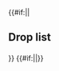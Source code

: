{{#if:{{{compact|}}}||<h2>Drop list</h2>{{Section}}}}
{{Map/Drops
|no_legend = true
|filter_button = true
|nodes = E, I, L, N, O, Q
|boss = N, Q
|Akatsuki: Q/Casual{Casual: @S: 1.8% (52/2895) @A: 0.5% (1/213) / Easy: @A: 1.3% (5/377) / Medium: @A: 2% (27/1333) / Hard: @A: 1.8% (120/6520)}
|Akebono: A/Casual{Casual: @S: 1.4% (14/993) / Easy: @S: 1.6% (22/1403) / Medium: @S: 1.6% (30/1887) / Hard: @S: 1.2% (49/4052)} S, E/Casual{Casual: @S: 1.4% (44/3167) @A: 3.7% (3/82) / Easy: @S: 1.3% (65/5035) @A: 3.2% (2/63) / Medium: @S: 1.4% (142/10342) @A: 1.6% (2/127) / Hard: @S: 1.2% (287/23787) @A: 3.1% (8/261)}, I/Casual{Casual: @S: 1.3% (36/2861) @A: 0.7% (3/409) / Easy: @S: 1.4% (47/3269) @A: 1.5% (10/688) / Medium: @S: 1.4% (68/4933) @A: 1.4% (23/1691) / Hard: @S: 1.4% (138/9635) @A: 1.5% (65/4219)}, L/Casual{Casual: @S: 2.7% (10/368) / Easy: @S: 1% (4/386) / Medium: @S: 2% (11/563) @A: 2.9% (1/35) / Hard: @S: 1.6% (21/1319) @A: 1.2% (1/86)}, N/Casual{Casual: @S: 1.4% (41/2894) / Easy: @S: 1.3% (44/3464) / Medium: @S: 1.6% (89/5631) @A: 1.2% (1/81) / Hard: @S: 1.4% (152/10974) @A: 1.8% (7/394)}, O/Casual{Casual: @S: 1.5% (46/3124) / Easy: @S: 1.5% (72/4937) @A: 3.4% (4/117) / Medium: @S: 1.5% (152/10034) @A: 2.4% (6/254) / Hard: @S: 1.3% (284/22295) @A: 1.1% (17/1619)}, Q/Medium{Medium: @B: 7.7% (1/13)}
|Arare: A/Medium{Medium: @S: 0.8% (15/1887) / Hard: @S: 1.1% (44/4052)} S, E/Casual{Casual: @S: 1.6% (51/3167) / Easy: @S: 1.4% (68/5035) / Medium: @S: 1.5% (153/10342) / Hard: @S: 1.4% (325/23787)} S, I/Casual{Casual: @S: 1.7% (50/2861) / Easy: @S: 1.4% (46/3269) / Medium: @S: 1.3% (62/4933) / Hard: @S: 1.4% (137/9635) @A: 0.8% (35/4219)}, L/Casual{Casual: @S: 1.6% (6/368) / Easy: @S: 0.8% (3/386) / Medium: @S: 1.1% (6/563) / Hard: @S: 1.4% (19/1319)} S, N/Casual{Casual: @S: 1.2% (35/2894) @A: 8.7% (2/23) / Easy: @S: 1.3% (44/3464) / Medium: @S: 1.3% (71/5631) / Hard: @S: 1.2% (130/10974) @A: 1.8% (7/394)}, O/Casual{Casual: @S: 1.4% (45/3124) / Easy: @S: 1.5% (72/4937) @A: 0.9% (1/117) / Medium: @S: 1.5% (150/10034) @A: 0.8% (2/254) / Hard: @S: 1.3% (291/22295) @A: 1.2% (19/1619)}
|Arashio: A/Hard{Hard: @S: 0.7% (27/4052)} S, E/Casual{Casual: @S: 1.4% (45/3167) / Easy: @S: 1.4% (71/5035) / Medium: @S: 1.6% (163/10342) / Hard: @S: 1.5% (354/23787)} S, I/Casual{Casual: @S: 1.3% (38/2861) / Easy: @S: 1.9% (62/3269) / Medium: @S: 1.3% (62/4933) / Hard: @S: 1.3% (127/9635) @A: 0.4% (18/4219)}, L/Casual{Casual: @S: 0.5% (2/368) / Easy: @S: 2.8% (11/386) / Medium: @S: 0.9% (5/563) / Hard: @S: 1.6% (21/1319) @A: 1.2% (1/86)}, N/Casual{Casual: @S: 1.3% (38/2894) / Easy: @S: 1.5% (51/3464) @A: 4.5% (1/22) / Medium: @S: 1.4% (78/5631) / Hard: @S: 1.5% (162/10974) @A: 1.5% (6/394)}, O/Casual{Casual: @S: 1.1% (34/3124) @A: 1.7% (1/60) / Easy: @S: 1.6% (78/4937) @A: 2.6% (3/117) / Medium: @S: 1.2% (120/10034) @A: 0.4% (1/254) / Hard: @S: 1.4% (305/22295) @A: 1.7% (27/1619)}, Q/Casual{Casual: @B: 20% (1/5) / Medium: @B: 15.4% (2/13)}
|Asashio: E/Casual{Casual: @S: 1.5% (49/3167) / Easy: @S: 1.3% (63/5035) / Medium: @S: 1.3% (134/10342) / Hard: @S: 1.3% (311/23787)} S, I/Casual{Casual: @S: 1.4% (39/2861) / Easy: @S: 1.5% (49/3269) / Medium: @S: 1.5% (75/4933) / Hard: @S: 1.6% (151/9635)} S, L/Casual{Casual: @S: 1.6% (6/368) / Easy: @S: 1% (4/386) / Medium: @S: 1.1% (6/563) / Hard: @S: 1.5% (20/1319) @A: 4.7% (4/86)}, N/Casual{Casual: @S: 1.7% (49/2894) / Easy: @S: 1.3% (44/3464) / Medium: @S: 1.2% (70/5631) @A: 2.5% (2/81) / Hard: @S: 1.5% (160/10974) @A: 1.5% (6/394)}, O/Casual{Casual: @S: 1.3% (41/3124) / Easy: @S: 1.5% (73/4937) @A: 0.9% (1/117) / Medium: @S: 1.5% (148/10034) @A: 0.4% (1/254) / Hard: @S: 1.4% (314/22295) @A: 1.5% (24/1619)}, Q/Casual{Casual: @A: 0.9% (2/213) / Easy: @A: 2.4% (9/377) / Medium: @A: 1.5% (20/1333) / Hard: @A: 2.6% (168/6520)}
|Ayanami: Q/Casual{Casual: @S: 2.7% (78/2895) @A: 2.8% (6/213) / Easy: @S: 1.9% (84/4376) @A: 1.6% (6/377) / Medium: @A: 2% (27/1333) @B: 7.7% (1/13) / Hard: @A: 2% (129/6520)}
|Fubuki: Q/Casual{Casual: @S: 2% (58/2895) @A: 1.9% (4/213) / Easy: @S: 2.2% (98/4376) @A: 1.9% (7/377) / Medium: @S: 1.8% (150/8109) @A: 1.7% (23/1333) / Hard: @A: 2.4% (155/6520)}
|Fumizuki: A/Casual{Casual: @S: 1.2% (12/993) / Easy: @S: 1.1% (16/1403) / Medium: @S: 1.1% (20/1887) / Hard: @S: 1.7% (68/4052)} S, E/Casual{Casual: @S: 1.1% (34/3167) / Easy: @S: 1.3% (64/5035) / Medium: @S: 1.3% (134/10342) / Hard: @S: 1.5% (345/23787) @A: 1.1% (3/261)}, I/Casual{Casual: @S: 1.4% (39/2861) @A: 0.7% (3/409) / Easy: @S: 1.4% (47/3269) @A: 1.7% (12/688) / Medium: @S: 1.4% (68/4933) @A: 1.5% (26/1691) / Hard: @S: 1.5% (142/9635) @A: 1.2% (49/4219)}, L/Casual{Casual: @S: 1.9% (7/368) / Easy: @S: 1% (4/386) / Medium: @S: 0.7% (4/563) @A: 2.9% (1/35) / Hard: @S: 0.9% (12/1319) @A: 3.5% (3/86)}, N/Casual{Casual: @S: 1.2% (36/2894) / Easy: @S: 1.2% (43/3464) @A: 9.1% (2/22) / Medium: @S: 1.6% (91/5631) / Hard: @S: 1.5% (167/10974) @A: 0.8% (3/394)}, O/Casual{Casual: @S: 1.6% (51/3124) @A: 1.7% (1/60) / Easy: @S: 1.4% (70/4937) @A: 2.6% (3/117) / Medium: @S: 1.4% (145/10034) @A: 2% (5/254) / Hard: @S: 1.3% (296/22295) @A: 0.9% (15/1619)}, Q/Casual{Casual: @A: 2.3% (5/213)}
|Hatsuharu: Q/Casual{Casual: @S: 2.4% (70/2895) @A: 1.9% (4/213) / Easy: @A: 2.4% (9/377) / Medium: @A: 1.4% (19/1333) @B: 7.7% (1/13) / Hard: @A: 2.1% (138/6520) @B: 5.3% (1/19)}
|Hatsushimo: Q/Medium{Medium: @B: 7.7% (1/13) / Hard: @B: 5.3% (1/19)}
|Hatsuyuki: Q/Casual{Casual: @A: 1.4% (3/213) / Easy: @A: 2.9% (11/377) / Medium: @A: 2.6% (34/1333) / Hard: @A: 1.9% (121/6520)}
|Inazuma: Q/Medium{Medium: @B: 7.7% (1/13) / Hard: @B: 15.8% (3/19)}
|Isonami: Q/Casual{Casual: @A: 2.8% (6/213) / Easy: @A: 0.8% (3/377) / Medium: @A: 1.8% (24/1333) / Hard: @A: 2% (132/6520)}
|Janus: Q/Casual{Casual: @S: 3.1% (91/2895) @A: 1.4% (3/213) / Easy: @S: 2.6% (112/4376) @A: 2.4% (9/377) / Medium: @S: 2.6% (211/8109) @A: 2.3% (31/1333) / Hard: @S: 2.8% (440/15925) @A: 1.8% (118/6520)}
|Jervis: L/Hard{Hard: @S: 0.3% (4/1319)} S, N/Casual{Casual: @S: 1.3% (37/2894) / Easy: @S: 1.6% (54/3464) / Medium: @S: 1.9% (109/5631) / Hard: @S: 1.6% (179/10974)} S, O/Casual{Casual: @S: 0.9% (28/3124) / Easy: @S: 0.8% (39/4937) / Medium: @S: 0.5% (54/10034) / Hard: @S: 0.4% (100/22295)} S
|Kagerou: Q/Casual{Casual: @A: 3.3% (7/213) / Easy: @A: 2.4% (9/377) / Medium: @A: 2.4% (32/1333) @B: 7.7% (1/13) / Hard: @A: 2% (133/6520)}
|Kasumi: A/Easy{Easy: @S: 0.5% (7/1403) / Medium: @S: 1.2% (22/1887) / Hard: @S: 1.5% (59/4052)} S, E/Casual{Casual: @S: 1.6% (51/3167) / Easy: @S: 1.5% (77/5035) / Medium: @S: 1.5% (157/10342) / Hard: @S: 1.3% (308/23787)} S, I/Casual{Casual: @S: 0.9% (27/2861) / Easy: @S: 1.4% (47/3269) / Medium: @S: 1.3% (66/4933) @A: 0.1% (1/1691) / Hard: @S: 1.2% (119/9635) @A: 1.3% (55/4219)}, L/Casual{Casual: @S: 1.6% (6/368) @A: 11.1% (1/9) / Easy: @S: 2.1% (8/386) / Medium: @S: 0.7% (4/563) @A: 2.9% (1/35) / Hard: @S: 1.2% (16/1319)}, N/Casual{Casual: @S: 1.2% (36/2894) @A: 4.3% (1/23) / Easy: @S: 0.8% (29/3464) / Medium: @S: 1.6% (89/5631) @A: 2.5% (2/81) / Hard: @S: 1.5% (170/10974) @A: 1.5% (6/394)}, O/Casual{Casual: @S: 1.4% (45/3124) / Easy: @S: 1.1% (56/4937) @A: 2.6% (3/117) / Medium: @S: 1.2% (124/10034) @A: 0.8% (2/254) / Hard: @S: 1.3% (292/22295) @A: 1.2% (19/1619)}, Q/Easy{Easy: @B: 33.3% (1/3)}
|Kikuzuki: A/Casual{Casual: @S: 1.3% (13/993) / Easy: @S: 1.6% (23/1403) / Medium: @S: 1.3% (25/1887) / Hard: @S: 1.4% (58/4052)} S, E/Casual{Casual: @S: 1.1% (36/3167) / Easy: @S: 1.6% (81/5035) / Medium: @S: 1.6% (166/10342) / Hard: @S: 1.5% (354/23787) @A: 1.1% (3/261)}, I/Casual{Casual: @S: 1.5% (42/2861) @A: 1.5% (6/409) / Easy: @S: 1.1% (37/3269) @A: 1.5% (10/688) / Medium: @S: 1.4% (68/4933) @A: 1.3% (22/1691) / Hard: @S: 1.8% (170/9635) @A: 1% (43/4219)}, L/Casual{Casual: @S: 1.4% (5/368) / Easy: @S: 1.3% (5/386) / Medium: @S: 2% (11/563) / Hard: @S: 2.4% (31/1319)} S, N/Casual{Casual: @S: 1.3% (38/2894) @A: 4.3% (1/23) / Easy: @S: 1.5% (53/3464) / Medium: @S: 1.3% (71/5631) @A: 1.2% (1/81) / Hard: @S: 1.5% (163/10974) @A: 1.5% (6/394)}, O/Casual{Casual: @S: 1.6% (49/3124) @A: 3.3% (2/60) / Easy: @S: 1.3% (66/4937) / Medium: @S: 1.4% (139/10034) @A: 1.6% (4/254) / Hard: @S: 1.4% (321/22295) @A: 1.2% (20/1619)}
|Kisaragi: A/Casual{Casual: @S: 0.9% (9/993) / Easy: @S: 1.4% (20/1403) / Medium: @S: 1.7% (33/1887) / Hard: @S: 1.6% (63/4052)} S, E/Casual{Casual: @S: 1.7% (55/3167) / Easy: @S: 1.4% (70/5035) / Medium: @S: 1.6% (166/10342) / Hard: @S: 1.4% (343/23787)} S, I/Casual{Casual: @S: 1.3% (36/2861) @A: 1% (4/409) / Easy: @S: 1.7% (54/3269) @A: 0.6% (4/688) / Medium: @S: 1.5% (74/4933) @A: 1.4% (23/1691) / Hard: @S: 1.4% (136/9635) @A: 1.2% (49/4219)}, L/Casual{Casual: @S: 1.1% (4/368) / Easy: @S: 0.5% (2/386) / Medium: @S: 0.9% (5/563) @A: 2.9% (1/35) / Hard: @S: 1.1% (15/1319) @A: 2.3% (2/86)}, N/Casual{Casual: @S: 1.3% (38/2894) / Easy: @S: 1.2% (43/3464) / Medium: @S: 1.3% (71/5631) / Hard: @S: 1.4% (150/10974) @A: 1.5% (6/394)}, O/Casual{Casual: @S: 1.6% (50/3124) / Easy: @S: 1.4% (68/4937) @A: 0.9% (1/117) / Medium: @S: 1.5% (146/10034) @A: 1.2% (3/254) / Hard: @S: 1.5% (329/22295) @A: 1.2% (20/1619)}, Q/Casual{Casual: @A: 3.8% (8/213) / Easy: @A: 1.3% (5/377) / Hard: @B: 5.3% (1/19)}
|Kuroshio: Q/Hard{Hard: @B: 5.3% (1/19)}
|Michishio: A/Hard{Hard: @S: 0.5% (22/4052)} S, E/Casual{Casual: @S: 1.4% (45/3167) / Easy: @S: 1.4% (68/5035) / Medium: @S: 1.5% (158/10342) / Hard: @S: 1.4% (343/23787)} S, I/Casual{Casual: @S: 1.4% (41/2861) / Easy: @S: 1.4% (46/3269) / Medium: @S: 1.2% (57/4933) / Hard: @S: 1.4% (131/9635)} S, L/Casual{Casual: @S: 2.4% (9/368) / Easy: @S: 2.1% (8/386) @A: 33.3% (1/3) / Medium: @S: 0.9% (5/563) / Hard: @S: 1.8% (24/1319) @A: 1.2% (1/86)}, N/Casual{Casual: @S: 1.2% (34/2894) @A: 4.3% (1/23) / Easy: @S: 1.4% (48/3464) / Medium: @S: 1.3% (74/5631) @A: 1.2% (1/81) / Hard: @S: 1.4% (155/10974) @A: 1% (4/394)}, O/Casual{Casual: @S: 1.6% (50/3124) / Easy: @S: 1.2% (59/4937) / Medium: @S: 1.3% (135/10034) @A: 0.4% (1/254) / Hard: @S: 1.5% (331/22295) @A: 1.7% (27/1619)}
|Mikazuki: A/Casual{Casual: @S: 2% (20/993) / Easy: @S: 1.1% (16/1403) / Medium: @S: 1.8% (34/1887) / Hard: @S: 1.5% (60/4052)} S, E/Casual{Casual: @S: 1.4% (45/3167) @A: 1.2% (1/82) / Easy: @S: 1.4% (73/5035) / Medium: @S: 1.6% (161/10342) @A: 0.8% (1/127) / Hard: @S: 1.3% (311/23787) @A: 0.4% (1/261)}, I/Casual{Casual: @S: 1.3% (37/2861) @A: 0.7% (3/409) / Easy: @S: 1.3% (43/3269) @A: 1.2% (8/688) / Medium: @S: 1.3% (66/4933) @A: 1.1% (18/1691) / Hard: @S: 1.3% (124/9635) @A: 1.3% (55/4219)}, J/Hard{Hard: @S: 100% (1/1)} S, L/Casual{Casual: @S: 1.1% (4/368) / Easy: @S: 0.8% (3/386) / Medium: @S: 1.2% (7/563) @A: 2.9% (1/35) / Hard: @S: 1.3% (17/1319)}, N/Casual{Casual: @S: 1.5% (42/2894) / Easy: @S: 1.1% (37/3464) / Medium: @S: 1.6% (90/5631) @A: 1.2% (1/81) / Hard: @S: 1.6% (171/10974) @A: 0.5% (2/394)}, O/Casual{Casual: @S: 1.2% (39/3124) @A: 5% (3/60) / Easy: @S: 1% (47/4937) / Medium: @S: 1.5% (146/10034) @A: 2.4% (6/254) / Hard: @S: 1.5% (328/22295) @A: 1.2% (20/1619)}
|Miyuki: Q/Casual{Casual: @A: 1.9% (4/213) / Easy: @A: 1.3% (5/377) / Medium: @A: 2.1% (28/1333) / Hard: @A: 1.9% (126/6520)}
|Mochizuki: A/Casual{Casual: @S: 1.1% (11/993) / Easy: @S: 1.3% (18/1403) / Medium: @S: 0.8% (16/1887) / Hard: @S: 1.5% (60/4052)} S, E/Casual{Casual: @S: 1.5% (47/3167) / Easy: @S: 1.3% (63/5035) @A: 4.8% (3/63) / Medium: @S: 1.4% (141/10342) @A: 0.8% (1/127) / Hard: @S: 1.5% (348/23787) @A: 1.5% (4/261)}, I/Casual{Casual: @S: 0.8% (24/2861) @A: 1.5% (6/409) / Easy: @S: 1.7% (57/3269) @A: 0.9% (6/688) / Medium: @S: 1.7% (83/4933) @A: 1.7% (28/1691) / Hard: @S: 1.4% (139/9635) @A: 1.2% (51/4219)}, L/Casual{Casual: @S: 1.4% (5/368) / Easy: @S: 0.8% (3/386) / Medium: @S: 1.6% (9/563) / Hard: @S: 1.3% (17/1319)} S, N/Casual{Casual: @S: 1.2% (34/2894) / Easy: @S: 1.4% (48/3464) / Medium: @S: 1.3% (76/5631) @A: 2.5% (2/81) / Hard: @S: 1.2% (134/10974) @A: 1.3% (5/394)}, O/Casual{Casual: @S: 1.2% (39/3124) @A: 5% (3/60) / Easy: @S: 1.6% (77/4937) @A: 1.7% (2/117) / Medium: @S: 1.6% (158/10034) @A: 0.8% (2/254) / Hard: @S: 1.6% (349/22295) @A: 0.7% (12/1619)}, Q/Casual{Casual: @B: 20% (1/5) / Medium: @B: 7.7% (1/13)}
|Murakumo: Q/Casual{Casual: @A: 1.9% (4/213) / Easy: @A: 1.3% (5/377) / Medium: @A: 1.6% (21/1333)}
|Murasame: Q/Medium{Medium: @B: 7.7% (1/13)}
|Mutsuki: A/Casual{Casual: @S: 0.2% (2/993) / Easy: @S: 0.8% (11/1403) / Medium: @S: 1.1% (21/1887) / Hard: @S: 1.6% (65/4052)} S, E/Casual{Casual: @S: 1.7% (53/3167) / Easy: @S: 1.5% (74/5035) / Medium: @S: 1.4% (149/10342) / Hard: @S: 1.3% (314/23787)} S, I/Casual{Casual: @S: 0.9% (27/2861) / Easy: @S: 0.8% (27/3269) @A: 0.1% (1/688) / Medium: @S: 1.5% (75/4933) @A: 0.7% (11/1691) / Hard: @S: 1.5% (148/9635) @A: 1.1% (46/4219)}, L/Casual{Casual: @S: 1.1% (4/368) / Easy: @S: 1% (4/386) / Medium: @S: 0.5% (3/563) @A: 5.7% (2/35) / Hard: @S: 1.4% (18/1319)}, N/Casual{Casual: @S: 1.6% (45/2894) / Easy: @S: 1.3% (44/3464) @A: 4.5% (1/22) / Medium: @S: 1.4% (77/5631) @A: 2.5% (2/81) / Hard: @S: 1.5% (167/10974) @A: 0.5% (2/394)}, O/Casual{Casual: @S: 1.4% (43/3124) @A: 1.7% (1/60) / Easy: @S: 1.4% (70/4937) @A: 2.6% (3/117) / Medium: @S: 1.5% (152/10034) @A: 2% (5/254) / Hard: @S: 1.3% (283/22295) @A: 1.5% (24/1619)}, Q/Casual{Casual: @S: 1.9% (56/2895) @A: 1.9% (4/213) / Easy: @S: 2% (88/4376) @A: 2.1% (8/377) / Medium: @A: 1.7% (23/1333) / Hard: @A: 2.3% (149/6520)}
|Nagatsuki: A/Casual{Casual: @S: 1.3% (13/993) / Easy: @S: 1.5% (21/1403) / Medium: @S: 1.8% (34/1887) / Hard: @S: 1.3% (52/4052)} S, E/Casual{Casual: @S: 1.6% (52/3167) / Easy: @S: 1.3% (66/5035) / Medium: @S: 1.3% (130/10342) @A: 0.8% (1/127) / Hard: @S: 1.3% (315/23787) @A: 1.5% (4/261)}, I/Casual{Casual: @S: 1.1% (32/2861) @A: 1.5% (6/409) / Easy: @S: 1.3% (43/3269) @A: 1.2% (8/688) / Medium: @S: 1.5% (72/4933) @A: 1.2% (20/1691) / Hard: @S: 1.5% (144/9635) @A: 1.1% (48/4219)}, L/Casual{Casual: @S: 0.5% (2/368) @A: 11.1% (1/9) / Easy: @S: 0.5% (2/386) / Medium: @S: 1.1% (6/563) / Hard: @S: 0.6% (8/1319) @A: 4.7% (4/86)}, N/Casual{Casual: @S: 1.6% (46/2894) @A: 4.3% (1/23) / Easy: @S: 1.1% (37/3464) / Medium: @S: 1.3% (74/5631) / Hard: @S: 1.4% (151/10974) @A: 1.3% (5/394)}, O/Casual{Casual: @S: 1.6% (51/3124) / Easy: @S: 1.5% (75/4937) @A: 1.7% (2/117) / Medium: @S: 1.4% (141/10034) @A: 0.8% (2/254) / Hard: @S: 1.4% (313/22295) @A: 1.2% (19/1619)}, Q/Casual{Casual: @A: 2.8% (6/213)}
|Nenohi: Q/Easy{Easy: @B: 33.3% (1/3) / Medium: @B: 7.7% (1/13)}
|Oboro: A/Casual{Casual: @S: 2.2% (22/993) / Easy: @S: 1.3% (18/1403) / Medium: @S: 1.6% (30/1887) / Hard: @S: 1.4% (55/4052)} S, E/Casual{Casual: @S: 1.3% (41/3167) @A: 2.4% (2/82) / Easy: @S: 1.6% (79/5035) / Medium: @S: 1.5% (153/10342) @A: 3.1% (4/127) / Hard: @S: 1.4% (334/23787) @A: 1.5% (4/261)}, I/Casual{Casual: @S: 1.2% (34/2861) @A: 1% (4/409) / Easy: @S: 0.8% (25/3269) @A: 1% (7/688) / Medium: @S: 1.3% (63/4933) @A: 1.2% (20/1691) / Hard: @S: 1.1% (110/9635) @A: 1.1% (47/4219)}, L/Casual{Casual: @S: 1.6% (6/368) @A: 11.1% (1/9) / Easy: @S: 0.8% (3/386) / Medium: @S: 1.6% (9/563) @A: 5.7% (2/35) / Hard: @S: 1.4% (19/1319)}, N/Casual{Casual: @S: 1.3% (38/2894) / Easy: @S: 1.4% (49/3464) / Medium: @S: 1.6% (92/5631) / Hard: @S: 1.4% (159/10974) @A: 0.8% (3/394)}, O/Casual{Casual: @S: 1.3% (40/3124) / Easy: @S: 1.2% (60/4937) @A: 0.9% (1/117) / Medium: @S: 1.4% (139/10034) @A: 1.2% (3/254) / Hard: @S: 1.4% (316/22295) @A: 1% (16/1619)}
|Ooshio: E/Casual{Casual: @S: 1.5% (49/3167) / Easy: @S: 1.6% (81/5035) / Medium: @S: 1.5% (154/10342) / Hard: @S: 1.2% (291/23787)} S, I/Casual{Casual: @S: 1.7% (49/2861) / Easy: @S: 1.4% (45/3269) / Medium: @S: 1.4% (67/4933) / Hard: @S: 1.4% (137/9635)} S, L/Casual{Casual: @S: 1.6% (6/368) / Easy: @S: 0.5% (2/386) / Medium: @S: 1.6% (9/563) / Hard: @S: 1.2% (16/1319) @A: 1.2% (1/86)}, N/Casual{Casual: @S: 1.6% (46/2894) / Easy: @S: 1.3% (46/3464) @A: 4.5% (1/22) / Medium: @S: 1.5% (86/5631) @A: 2.5% (2/81) / Hard: @S: 1.6% (171/10974) @A: 1% (4/394)}, O/Casual{Casual: @S: 2% (61/3124) / Easy: @S: 1.6% (81/4937) @A: 1.7% (2/117) / Medium: @S: 1.4% (138/10034) @A: 1.2% (3/254) / Hard: @S: 1.5% (327/22295) @A: 0.9% (15/1619)}, Q/Hard{Hard: @B: 5.3% (1/19)}
|Satsuki: A/Casual{Casual: @S: 1.2% (12/993) / Easy: @S: 1% (14/1403) / Medium: @S: 1.6% (31/1887) / Hard: @S: 1.8% (71/4052)} S, E/Casual{Casual: @S: 1.4% (43/3167) / Easy: @S: 1.2% (58/5035) / Medium: @S: 1.5% (155/10342) / Hard: @S: 1.2% (297/23787)} S, I/Casual{Casual: @S: 1.4% (39/2861) @A: 1.2% (5/409) / Easy: @S: 1.3% (41/3269) @A: 1.3% (9/688) / Medium: @S: 1.3% (64/4933) @A: 2% (34/1691) / Hard: @S: 1.6% (155/9635) @A: 1.1% (48/4219)}, L/Casual{Casual: @S: 1.9% (7/368) / Easy: @S: 1.3% (5/386) / Medium: @S: 1.6% (9/563) @A: 2.9% (1/35) / Hard: @S: 1.1% (15/1319) @A: 1.2% (1/86)}, N/Casual{Casual: @S: 1.5% (42/2894) @A: 4.3% (1/23) / Easy: @S: 1.4% (50/3464) / Medium: @S: 1.4% (77/5631) / Hard: @S: 1.4% (155/10974) @A: 0.8% (3/394)}, O/Casual{Casual: @S: 1.4% (45/3124) / Easy: @S: 1.6% (77/4937) / Medium: @S: 1.4% (145/10034) @A: 0.8% (2/254) / Hard: @S: 1.4% (318/22295) @A: 1.4% (22/1619)}, Q/Casual{Casual: @A: 0.9% (2/213) / Easy: @A: 2.1% (8/377)}
|Sazanami: A/Casual{Casual: @S: 0.9% (9/993) / Easy: @S: 1.4% (19/1403) / Medium: @S: 1.5% (28/1887) / Hard: @S: 1.5% (60/4052)} S, E/Casual{Casual: @S: 1.3% (40/3167) / Easy: @S: 1.4% (69/5035) @A: 1.6% (1/63) / Medium: @S: 1.4% (145/10342) / Hard: @S: 1.3% (317/23787) @A: 1.9% (5/261)}, I/Casual{Casual: @S: 1.3% (38/2861) @A: 1.5% (6/409) / Easy: @S: 1.2% (40/3269) @A: 1.9% (13/688) / Medium: @S: 1.3% (66/4933) @A: 1.2% (20/1691) / Hard: @S: 1.3% (123/9635) @A: 1.2% (51/4219)}, L/Casual{Casual: @S: 1.6% (6/368) / Easy: @S: 1% (4/386) / Medium: @S: 0.9% (5/563) @A: 2.9% (1/35) / Hard: @S: 1.4% (18/1319) @A: 1.2% (1/86)}, N/Casual{Casual: @S: 1.5% (44/2894) @A: 8.7% (2/23) / Easy: @S: 1.5% (53/3464) / Medium: @S: 1.3% (76/5631) @A: 3.7% (3/81) / Hard: @S: 1.3% (138/10974) @A: 0.5% (2/394)}, O/Casual{Casual: @S: 1.4% (43/3124) @A: 1.7% (1/60) / Easy: @S: 1.6% (81/4937) @A: 0.9% (1/117) / Medium: @S: 1.3% (130/10034) @A: 0.8% (2/254) / Hard: @S: 1.6% (346/22295) @A: 1.5% (24/1619)}, Q/Hard{Hard: @B: 5.3% (1/19)}
|Shikinami: Q/Casual{Casual: @A: 0.5% (1/213) @B: 20% (1/5) / Easy: @A: 2.7% (10/377) / Medium: @A: 1.9% (25/1333) / Hard: @B: 5.3% (1/19)}
|Shimakaze: Q/Casual{Casual: @S: 1.5% (42/2895) / Easy: @S: 1.5% (65/4376) / Medium: @S: 1.8% (150/8109) / Hard: @S: 1.9% (308/15925)} S
|Shiranui: Q/Medium{Medium: @B: 7.7% (1/13) / Hard: @B: 5.3% (1/19)}
|Shiratsuyu: Q/Casual{Casual: @A: 2.3% (5/213) / Easy: @A: 1.3% (5/377) / Medium: @A: 2% (26/1333) / Hard: @A: 2% (131/6520) @B: 5.3% (1/19)}
|Shirayuki: Q/Casual{Casual: @A: 2.3% (5/213) / Easy: @A: 1.3% (5/377) / Medium: @A: 2% (26/1333) / Hard: @A: 2.1% (139/6520)}
|Suzukaze: Q/Casual{Casual: @A: 2.3% (5/213) / Easy: @A: 2.7% (10/377) / Medium: @A: 2% (27/1333) @B: 7.7% (1/13) / Hard: @A: 1.9% (123/6520) @B: 5.3% (1/19)}
|Tashkent: N/Casual{Casual: @S: 1.3% (39/2894) / Easy: @S: 1.4% (49/3464) / Medium: @S: 1.5% (84/5631) / Hard: @S: 2% (215/10974)} S, O/Easy{Easy: @S: 1.1% (55/4937) / Medium: @S: 0.7% (66/10034) / Hard: @S: 0.6% (141/22295)} S
|Ushio: A/Casual{Casual: @S: 1.5% (15/993) / Easy: @S: 1.8% (25/1403) / Medium: @S: 1.4% (27/1887) / Hard: @S: 1.5% (60/4052)} S, E/Casual{Casual: @S: 1.5% (46/3167) / Easy: @S: 1.2% (60/5035) / Medium: @S: 1.4% (147/10342) @A: 1.6% (2/127) / Hard: @S: 1.6% (384/23787) @A: 1.5% (4/261)}, I/Casual{Casual: @S: 1.5% (43/2861) @A: 2% (8/409) / Easy: @S: 1.4% (45/3269) @A: 1% (7/688) / Medium: @S: 1.2% (58/4933) @A: 1.2% (20/1691) / Hard: @S: 1.3% (129/9635) @A: 1.1% (45/4219)}, L/Casual{Casual: @S: 1.1% (4/368) / Easy: @S: 1.6% (6/386) / Medium: @S: 1.4% (8/563) @A: 2.9% (1/35) / Hard: @S: 1.1% (14/1319) @A: 3.5% (3/86)}, N/Casual{Casual: @S: 1.3% (37/2894) / Easy: @S: 1.7% (59/3464) / Medium: @S: 1.5% (84/5631) / Hard: @S: 1.1% (122/10974) @A: 1.3% (5/394)}, O/Casual{Casual: @S: 1.5% (47/3124) / Easy: @S: 1.4% (67/4937) @A: 1.7% (2/117) / Medium: @S: 1.4% (140/10034) @A: 1.6% (4/254) / Hard: @S: 1.4% (318/22295) @A: 0.6% (10/1619)}
|Uzuki: E/Casual{Casual: @S: 1.3% (41/3167) / Easy: @S: 1.7% (87/5035) / Medium: @S: 1.3% (136/10342) / Hard: @S: 1.5% (368/23787)} S, I/Casual{Casual: @S: 1.3% (36/2861) / Easy: @S: 1.3% (43/3269) / Medium: @S: 1.2% (60/4933) / Hard: @S: 1.5% (144/9635)} S, L/Casual{Casual: @S: 0.5% (2/368) / Easy: @S: 2.3% (9/386) / Medium: @S: 1.1% (6/563) / Hard: @S: 2% (26/1319)} S, N/Casual{Casual: @S: 1.6% (45/2894) / Easy: @S: 1.4% (48/3464) / Medium: @S: 1.5% (85/5631) @A: 1.2% (1/81) / Hard: @S: 1.7% (185/10974) @A: 0.5% (2/394)}, O/Casual{Casual: @S: 1.5% (46/3124) / Easy: @S: 1.5% (72/4937) @A: 2.6% (3/117) / Medium: @S: 1.4% (137/10034) / Hard: @S: 1.2% (267/22295) @A: 1.2% (19/1619)}
|Wakaba: Q/Hard{Hard: @B: 5.3% (1/19)}
|Yayoi: E/Casual{Casual: @S: 1.7% (54/3167) / Easy: @S: 1.4% (71/5035) / Medium: @S: 1.3% (138/10342) / Hard: @S: 1.3% (305/23787)} S, I/Casual{Casual: @S: 1.7% (49/2861) / Easy: @S: 1.5% (48/3269) / Medium: @S: 1.4% (68/4933) / Hard: @S: 1.5% (140/9635)} S, L/Casual{Casual: @S: 1.4% (5/368) / Easy: @S: 1.3% (5/386) / Medium: @S: 1.8% (10/563) / Hard: @S: 1.6% (21/1319)} S, N/Casual{Casual: @S: 1.4% (40/2894) / Easy: @S: 1.2% (43/3464) / Medium: @S: 1.3% (72/5631) / Hard: @S: 1.5% (163/10974) @A: 0.5% (2/394)}, O/Casual{Casual: @S: 1.4% (44/3124) / Easy: @S: 1.2% (58/4937) / Medium: @S: 1.3% (135/10034) @A: 1.2% (3/254) / Hard: @S: 1.4% (305/22295) @A: 1.2% (19/1619)}
|Abukuma: Q/Casual{Casual: @S: 1.9% (56/2895) / Easy: @S: 2.2% (95/4376) / Medium: @S: 2% (160/8109) / Hard: @S: 2% (318/15925)} S
|Gotland: L/Casual{Casual: @S: 0.8% (3/368) / Easy: @S: 1.8% (7/386) / Medium: @S: 0.5% (3/563) / Hard: @S: 0.6% (8/1319)} S, N/Casual{Casual: @S: 2% (58/2894) / Easy: @S: 2.5% (87/3464) / Medium: @S: 2.3% (127/5631) / Hard: @S: 1.6% (178/10974)} S, O/Casual{Casual: @S: 1.3% (40/3124) / Easy: @S: 0.9% (44/4937) / Medium: @S: 1.3% (128/10034) / Hard: @S: 1.1% (244/22295)} S
|Isuzu: E/Easy{Easy: @S: 0.6% (28/5035) / Medium: @S: 1.1% (111/10342) / Hard: @S: 1.5% (349/23787)} S, I/Casual{Casual: @S: 1.2% (35/2861) / Easy: @S: 1.3% (44/3269) / Medium: @S: 1.5% (74/4933) / Hard: @S: 1.4% (131/9635)} S, L/Casual{Casual: @S: 1.1% (4/368) / Easy: @S: 0.3% (1/386) / Medium: @S: 3% (17/563) / Hard: @S: 1.4% (18/1319)} S, N/Casual{Casual: @S: 1.7% (49/2894) / Easy: @S: 1.4% (50/3464) / Medium: @S: 1.5% (84/5631) @A: 1.2% (1/81) / Hard: @S: 1.2% (128/10974) @A: 1.5% (6/394)}, O/Casual{Casual: @S: 1% (30/3124) / Easy: @S: 1.8% (90/4937) / Medium: @S: 1.3% (126/10034) / Hard: @S: 1.2% (278/22295)} S, Q/Casual{Casual: @A: 4.7% (10/213) / Easy: @A: 1.3% (5/377) / Medium: @A: 2.2% (29/1333) / Hard: @A: 2.2% (142/6520) @B: 5.3% (1/19)}
|Jintsuu: E/Casual{Casual: @S: 1.5% (49/3167) / Easy: @S: 1.7% (85/5035) / Medium: @S: 1.3% (138/10342) / Hard: @S: 1.2% (296/23787)} S, I/Casual{Casual: @S: 1.4% (39/2861) / Easy: @S: 1.4% (47/3269) / Medium: @S: 1.6% (80/4933) / Hard: @S: 1.3% (124/9635)} S, L/Casual{Casual: @S: 1.6% (6/368) / Easy: @S: 1.3% (5/386) / Medium: @S: 1.8% (10/563) / Hard: @S: 0.8% (11/1319)} S, N/Casual{Casual: @S: 1.1% (31/2894) @A: 8.7% (2/23) / Easy: @S: 1.4% (47/3464) / Medium: @S: 1.3% (76/5631) / Hard: @S: 1.4% (157/10974) @A: 0.8% (3/394)}, O/Casual{Casual: @S: 1.3% (41/3124) / Easy: @S: 1.4% (68/4937) / Medium: @S: 1.5% (150/10034) / Hard: @S: 1.4% (317/22295) @A: 1.2% (20/1619)}, Q/Casual{Casual: @S: 4.3% (124/2895) @A: 3.8% (8/213) @B: 20% (1/5) / Easy: @S: 5% (220/4376) @A: 5.3% (20/377) / Medium: @S: 5.4% (439/8109) @A: 6.4% (85/1333) / Hard: @S: 7.1% (1137/15925) @A: 5.9% (386/6520)}
|Kinu: Q/Casual{Casual: @S: 1.8% (53/2895) / Easy: @S: 2.3% (100/4376) / Medium: @S: 1.9% (157/8109) / Hard: @S: 2% (314/15925)} S
|Kiso: E/Casual{Casual: @S: 1.2% (39/3167) / Easy: @S: 1.4% (71/5035) / Medium: @S: 1.5% (155/10342) / Hard: @S: 1.3% (314/23787)} S, I/Casual{Casual: @S: 1.4% (41/2861) / Easy: @S: 1.7% (56/3269) / Medium: @S: 1.4% (67/4933) / Hard: @S: 1.5% (148/9635)} S, L/Casual{Casual: @S: 1.6% (6/368) / Easy: @S: 1.6% (6/386) / Medium: @S: 0.7% (4/563) / Hard: @S: 1.4% (18/1319)} S, N/Casual{Casual: @S: 1.2% (34/2894) / Easy: @S: 1.2% (43/3464) / Medium: @S: 1.7% (94/5631) @A: 1.2% (1/81) / Hard: @S: 1.4% (149/10974) @A: 0.3% (1/394)}, O/Casual{Casual: @S: 1.3% (42/3124) / Easy: @S: 1.6% (77/4937) / Medium: @S: 1.4% (145/10034) / Hard: @S: 1.4% (313/22295)} S, Q/Casual{Casual: @S: 4.1% (118/2895) @A: 2.3% (5/213) / Easy: @S: 6.6% (290/4376) @A: 2.9% (11/377) / Medium: @S: 8.2% (667/8109) @A: 5.8% (77/1333) / Hard: @S: 9.6% (1525/15925) @A: 7.4% (485/6520) @B: 10.5% (2/19)}
|Kuma: E/Hard{Hard: @S: 0.6% (152/23787)} S, I/Casual{Casual: @S: 1.4% (40/2861) / Easy: @S: 1.6% (51/3269) / Medium: @S: 1.3% (62/4933) / Hard: @S: 1.6% (155/9635)} S, L/Casual{Casual: @S: 1.6% (6/368) / Easy: @S: 1% (4/386) / Medium: @S: 0.9% (5/563) / Hard: @S: 2.3% (30/1319)} S, N/Casual{Casual: @S: 1.8% (52/2894) / Easy: @S: 2% (69/3464) / Medium: @S: 2.3% (132/5631) / Hard: @S: 2.7% (298/10974) @A: 0.8% (3/394)}, O/Casual{Casual: @S: 1.4% (45/3124) / Easy: @S: 1.4% (68/4937) / Medium: @S: 1.8% (181/10034) / Hard: @S: 1.9% (417/22295)} S, Q/Casual{Casual: @S: 1.3% (38/2895) @A: 2.3% (5/213) / Easy: @S: 1.7% (75/4376) @A: 2.1% (8/377) / Medium: @S: 1.9% (158/8109) @A: 1.9% (25/1333) / Hard: @S: 2% (312/15925) @A: 2% (129/6520)}
|Nagara: E/Medium{Medium: @S: 0.5% (52/10342) / Hard: @S: 1.5% (351/23787)} S, I/Casual{Casual: @S: 1.8% (52/2861) / Easy: @S: 1.5% (50/3269) / Medium: @S: 1.5% (76/4933) / Hard: @S: 1.5% (149/9635)} S, L/Casual{Casual: @S: 1.4% (5/368) / Easy: @S: 0.8% (3/386) / Medium: @S: 0.7% (4/563) / Hard: @S: 1.1% (14/1319)} S, N/Casual{Casual: @S: 1.6% (46/2894) / Easy: @S: 1.4% (47/3464) @A: 4.5% (1/22) / Medium: @S: 1.3% (74/5631) @A: 1.2% (1/81) / Hard: @S: 1.3% (144/10974) @A: 1% (4/394)}, O/Casual{Casual: @S: 0.8% (24/3124) / Easy: @S: 1.7% (84/4937) / Medium: @S: 1.3% (133/10034) / Hard: @S: 1.5% (325/22295)} S, Q/Casual{Casual: @S: 1.7% (48/2895) @A: 2.8% (6/213) / Easy: @S: 1.8% (80/4376) @A: 2.1% (8/377) / Medium: @S: 2.1% (171/8109) @A: 1.7% (23/1333) / Hard: @S: 1.9% (305/15925) @A: 2% (128/6520)}
|Naka: E/Casual{Casual: @S: 1.6% (50/3167) / Easy: @S: 1.4% (73/5035) / Medium: @S: 1.4% (141/10342) / Hard: @S: 1.2% (295/23787)} S, I/Casual{Casual: @S: 1.3% (37/2861) / Easy: @S: 1.2% (38/3269) / Medium: @S: 1.2% (57/4933) / Hard: @S: 1.6% (158/9635)} S, L/Casual{Casual: @S: 1.1% (4/368) / Easy: @S: 1% (4/386) / Medium: @S: 1.2% (7/563) / Hard: @S: 0.8% (11/1319)} S, N/Casual{Casual: @S: 1.5% (42/2894) @A: 4.3% (1/23) / Easy: @S: 1.8% (64/3464) / Medium: @S: 1.5% (85/5631) @A: 1.2% (1/81) / Hard: @S: 1.6% (174/10974) @A: 0.8% (3/394)}, O/Casual{Casual: @S: 1.2% (37/3124) / Easy: @S: 1.1% (55/4937) / Medium: @S: 1.6% (165/10034) @A: 1.2% (3/254) / Hard: @S: 1.4% (311/22295) @A: 1.7% (28/1619)}, Q/Casual{Casual: @S: 5.8% (169/2895) @A: 2.3% (5/213) / Easy: @S: 7% (306/4376) @A: 2.7% (10/377) / Medium: @S: 8.9% (719/8109) @A: 4.1% (55/1333) / Hard: @S: 9.2% (1464/15925) @A: 5.6% (363/6520)}
|Natori: E/Casual{Casual: @S: 0.9% (29/3167) / Easy: @S: 1.1% (56/5035) / Medium: @S: 1.3% (136/10342) / Hard: @S: 1.4% (329/23787)} S, I/Casual{Casual: @S: 1.5% (42/2861) / Easy: @S: 1.5% (50/3269) / Medium: @S: 1.7% (84/4933) / Hard: @S: 1.4% (139/9635)} S, L/Casual{Casual: @S: 1.9% (7/368) / Easy: @S: 1.6% (6/386) / Medium: @S: 1.4% (8/563) / Hard: @S: 1.3% (17/1319)} S, N/Casual{Casual: @S: 1.8% (52/2894) / Easy: @S: 1.4% (48/3464) / Medium: @S: 1.3% (74/5631) @A: 2.5% (2/81) / Hard: @S: 1.3% (148/10974) @A: 1.3% (5/394)}, O/Casual{Casual: @S: 1.8% (55/3124) / Easy: @S: 1.4% (68/4937) / Medium: @S: 1.4% (137/10034) / Hard: @S: 1.4% (306/22295)} S, Q/Casual{Casual: @A: 3.3% (7/213) / Easy: @A: 1.1% (4/377) / Medium: @A: 1.6% (21/1333) / Hard: @A: 2% (128/6520)}
|Ooyodo: I/Hard{Hard: @S: 0.5% (45/9635)} S, L/Casual{Casual: @S: 0.3% (1/368) / Easy: @S: 1.6% (6/386) / Medium: @S: 1.6% (9/563) / Hard: @S: 1.1% (14/1319)} S, N/Casual{Casual: @S: 1.1% (31/2894) / Easy: @S: 1.4% (50/3464) / Medium: @S: 1.3% (74/5631) / Hard: @S: 1.3% (142/10974)} S, O/Casual{Casual: @S: 1.5% (46/3124) / Easy: @S: 1.5% (76/4937) / Medium: @S: 1.3% (134/10034) / Hard: @S: 1.4% (307/22295)} S
|Sendai: E/Hard{Hard: @S: 1% (240/23787)} S, I/Casual{Casual: @S: 1% (29/2861) / Easy: @S: 1.4% (46/3269) / Medium: @S: 1.4% (67/4933) / Hard: @S: 1.6% (150/9635)} S, L/Casual{Casual: @S: 2.2% (8/368) / Easy: @S: 2.8% (11/386) / Medium: @S: 1.6% (9/563) / Hard: @S: 2.5% (33/1319)} S, N/Casual{Casual: @S: 2.6% (75/2894) / Easy: @S: 2.8% (98/3464) / Medium: @S: 3.7% (207/5631) / Hard: @S: 4.1% (447/10974) @A: 1% (4/394)}, O/Casual{Casual: @S: 2.2% (69/3124) / Easy: @S: 2.4% (119/4937) / Medium: @S: 2.5% (252/10034) / Hard: @S: 2.3% (520/22295)} S, Q/Casual{Casual: @S: 2.1% (60/2895) @A: 2.8% (6/213) / Easy: @S: 2.3% (99/4376) @A: 1.1% (4/377) / Medium: @S: 2% (160/8109) @A: 2.1% (28/1333) / Hard: @S: 2% (314/15925) @A: 2.1% (136/6520)}
|Sheffield: Q/Casual{Casual: @S: 1.9% (56/2895) @A: 0.5% (1/213) / Easy: @S: 3.4% (149/4376) @A: 0.5% (2/377) / Medium: @S: 4% (324/8109) @A: 2% (27/1333) / Hard: @S: 4.6% (738/15925) @A: 2.5% (161/6520)}
|Tama: E/Casual{Casual: @S: 1.5% (47/3167) / Easy: @S: 1.6% (81/5035) / Medium: @S: 1.3% (134/10342) / Hard: @S: 1.5% (345/23787)} S, I/Casual{Casual: @S: 1.6% (47/2861) / Easy: @S: 1.2% (40/3269) / Medium: @S: 1.6% (80/4933) / Hard: @S: 1.1% (107/9635)} S, L/Casual{Casual: @S: 2.7% (10/368) / Easy: @S: 1.3% (5/386) / Medium: @S: 3% (17/563) / Hard: @S: 1.7% (23/1319)} S, N/Casual{Casual: @S: 2.1% (62/2894) @A: 8.7% (2/23) / Easy: @S: 2.8% (97/3464) / Medium: @S: 4% (225/5631) @A: 1.2% (1/81) / Hard: @S: 4.1% (453/10974) @A: 0.5% (2/394)}, O/Casual{Casual: @S: 1.8% (56/3124) / Easy: @S: 1.8% (90/4937) / Medium: @S: 2.3% (227/10034) / Hard: @S: 3.3% (744/22295)} S, Q/Casual{Casual: @A: 0.9% (2/213) / Easy: @A: 1.9% (7/377) / Medium: @A: 1.4% (18/1333) / Hard: @A: 1.9% (122/6520) @B: 5.3% (1/19)}
|Yura: E/Casual{Casual: @S: 0.6% (19/3167) / Easy: @S: 1% (52/5035) / Medium: @S: 1.5% (155/10342) / Hard: @S: 1.5% (350/23787)} S, I/Casual{Casual: @S: 1.3% (37/2861) / Easy: @S: 1.4% (46/3269) / Medium: @S: 1.5% (75/4933) / Hard: @S: 1.3% (129/9635)} S, L/Casual{Casual: @S: 1.6% (6/368) / Easy: @S: 2.3% (9/386) / Medium: @S: 1.8% (10/563) / Hard: @S: 1.3% (17/1319)} S, N/Casual{Casual: @S: 2.1% (60/2894) / Easy: @S: 2.4% (83/3464) / Medium: @S: 2.7% (154/5631) @A: 1.2% (1/81) / Hard: @S: 3.8% (418/10974) @A: 1.3% (5/394)}, O/Casual{Casual: @S: 1.4% (44/3124) / Easy: @S: 2% (100/4937) / Medium: @S: 2.3% (231/10034) / Hard: @S: 2.1% (459/22295)} S
|Yuubari: L/Casual{Casual: @S: 0.3% (1/368) / Easy: @S: 0.5% (2/386) / Medium: @S: 0.5% (3/563) / Hard: @S: 0.9% (12/1319)} S, N/Casual{Casual: @S: 1.1% (33/2894) / Easy: @S: 1.7% (58/3464) / Medium: @S: 2.1% (120/5631) / Hard: @S: 2.5% (278/10974)} S, O/Casual{Casual: @S: 0.5% (15/3124) / Easy: @S: 0.3% (16/4937) / Medium: @S: 1.1% (107/10034) / Hard: @S: 1.6% (352/22295)} S
|Ashigara: I/Easy{Easy: @S: 0.5% (16/3269) / Medium: @S: 0.8% (41/4933) / Hard: @S: 1.3% (125/9635)} S, L/Casual{Casual: @S: 1.9% (7/368) / Easy: @S: 0.5% (2/386) / Medium: @S: 2% (11/563) / Hard: @S: 2% (26/1319)} S, N/Casual{Casual: @S: 1.3% (39/2894) / Easy: @S: 1.4% (48/3464) / Medium: @S: 1.3% (73/5631) / Hard: @S: 1.3% (146/10974)} S, O/Casual{Casual: @S: 1.5% (47/3124) / Easy: @S: 1.8% (89/4937) / Medium: @S: 1.5% (149/10034) / Hard: @S: 1.4% (319/22295)} S
|Atago: Q/Casual{Casual: @S: 2.6% (75/2895) @A: 2.8% (6/213) / Easy: @S: 2% (86/4376) @A: 1.9% (7/377) / Medium: @S: 1.9% (151/8109) @A: 1.9% (25/1333) / Hard: @S: 2.1% (328/15925) @A: 2.1% (135/6520)}
|Chikuma: Q/Casual{Casual: @S: 1.9% (55/2895) @A: 0.9% (2/213) / Easy: @S: 2% (86/4376) @A: 1.9% (7/377) / Medium: @S: 2.2% (176/8109) @A: 2.2% (29/1333) / Hard: @S: 1.9% (308/15925) @A: 1.8% (116/6520)}
|Choukai: Q/Casual{Casual: @S: 2.2% (65/2895) @A: 1.9% (4/213) / Easy: @S: 2% (86/4376) @A: 1.9% (7/377) / Medium: @S: 2% (162/8109) @A: 1.7% (22/1333) / Hard: @A: 1.9% (127/6520)}
|Furutaka: Q/Casual{Casual: @S: 2.5% (72/2895) @A: 0.9% (2/213) / Easy: @S: 1.7% (75/4376) @A: 2.7% (10/377) / Medium: @S: 2.1% (168/8109) @A: 2.5% (33/1333) / Hard: @S: 2% (322/15925) @A: 1.9% (125/6520)}
|Haguro: I/Casual{Casual: @S: 0.4% (12/2861) / Easy: @S: 0.9% (28/3269) / Medium: @S: 1.2% (60/4933) / Hard: @S: 1.5% (140/9635)} S, L/Casual{Casual: @S: 1.1% (4/368) / Easy: @S: 1.6% (6/386) / Medium: @S: 0.5% (3/563) / Hard: @S: 1.7% (23/1319)} S, N/Casual{Casual: @S: 1.6% (46/2894) / Easy: @S: 1.3% (44/3464) / Medium: @S: 1.5% (84/5631) / Hard: @S: 1.4% (152/10974)} S, O/Casual{Casual: @S: 1.1% (33/3124) / Easy: @S: 1.3% (64/4937) / Medium: @S: 1.4% (145/10034) / Hard: @S: 1.3% (300/22295)} S, Q/Casual{Casual: @S: 2.1% (61/2895) @A: 2.3% (5/213) / Easy: @S: 1.9% (85/4376) @A: 2.1% (8/377) / Medium: @S: 2.1% (167/8109) @A: 1.7% (22/1333) / Hard: @S: 1.9% (310/15925) @A: 2.2% (142/6520)}
|Kako: Q/Casual{Casual: @A: 1.9% (4/213) / Easy: @A: 1.9% (7/377) / Medium: @A: 1.8% (24/1333) / Hard: @A: 2.1% (137/6520) @B: 5.3% (1/19)}
|Kinugasa: Q/Casual{Casual: @S: 2% (57/2895) @A: 2.3% (5/213) / Easy: @S: 2.3% (100/4376) @A: 2.1% (8/377) / Medium: @S: 2% (163/8109) @A: 2.1% (28/1333) / Hard: @S: 2% (314/15925) @A: 2.1% (139/6520)}
|Kumano: Q/Casual{Casual: @S: 1.9% (56/2895) @A: 1.9% (4/213) / Easy: @S: 2.1% (90/4376) @A: 1.9% (7/377) / Medium: @S: 1.9% (155/8109) @A: 2.5% (33/1333) / Hard: @S: 2.1% (330/15925) @A: 1.8% (120/6520)}
|Maya: Q/Casual{Casual: @S: 2% (57/2895) @A: 1.9% (4/213) / Easy: @S: 2.1% (92/4376) @A: 1.6% (6/377) / Medium: @S: 2.1% (168/8109) @A: 2.6% (34/1333) / Hard: @S: 2% (321/15925) @A: 1.8% (118/6520)}
|Myoukou: I/Hard{Hard: @S: 0.9% (89/9635)} S, L/Casual{Casual: @S: 1.9% (7/368) / Easy: @S: 1.8% (7/386) / Medium: @S: 1.8% (10/563) / Hard: @S: 1.8% (24/1319)} S, N/Casual{Casual: @S: 1.8% (52/2894) / Easy: @S: 1.8% (63/3464) / Medium: @S: 1.5% (83/5631) / Hard: @S: 1.2% (132/10974)} S, O/Casual{Casual: @S: 1.4% (45/3124) / Easy: @S: 1.2% (61/4937) / Medium: @S: 1.4% (140/10034) / Hard: @S: 1.4% (319/22295)} S, Q/Casual{Casual: @S: 1.8% (53/2895) @A: 2.8% (6/213) / Easy: @S: 2.1% (94/4376) @A: 2.4% (9/377) / Medium: @S: 2.3% (187/8109) @A: 1.5% (20/1333) / Hard: @S: 2.2% (343/15925) @A: 2% (130/6520)}
|Nachi: I/Medium{Medium: @S: 0.6% (30/4933) / Hard: @S: 1.4% (139/9635)} S, L/Casual{Casual: @S: 1.1% (4/368) / Easy: @S: 1.6% (6/386) / Medium: @S: 0.9% (5/563) / Hard: @S: 1.8% (24/1319)} S, N/Casual{Casual: @S: 1.1% (33/2894) / Easy: @S: 1.5% (52/3464) / Medium: @S: 0.8% (47/5631) / Hard: @S: 1.4% (151/10974)} S, O/Casual{Casual: @S: 1.4% (45/3124) / Easy: @S: 1.2% (60/4937) / Medium: @S: 1.6% (156/10034) / Hard: @S: 1.4% (304/22295)} S, Q/Casual{Casual: @S: 2.3% (66/2895) @A: 0.5% (1/213) / Easy: @S: 1.9% (84/4376) @A: 2.9% (11/377) / Medium: @S: 1.8% (146/8109) @A: 2% (27/1333) / Hard: @S: 2.1% (328/15925) @A: 2.2% (142/6520)}
|Suzuya: Q/Casual{Casual: @S: 2.2% (65/2895) @A: 1.9% (4/213) / Easy: @S: 1.9% (85/4376) @A: 2.1% (8/377) / Medium: @S: 1.9% (152/8109) @A: 2.5% (33/1333) / Hard: @S: 2% (322/15925) @A: 2.2% (146/6520)}
|Tone: Q/Casual{Casual: @S: 1.9% (56/2895) @A: 0.5% (1/213) / Easy: @S: 1.9% (83/4376) @A: 2.1% (8/377) / Medium: @S: 2% (161/8109) @A: 1.4% (18/1333) / Hard: @S: 1.9% (304/15925) @A: 1.9% (122/6520)}
|Hiyou: Q/Casual{Casual: @S: 2.1% (62/2895) @A: 1.4% (3/213) / Easy: @S: 1.9% (84/4376) @A: 2.1% (8/377) / Medium: @S: 1.8% (146/8109) @A: 2.2% (29/1333) / Hard: @S: 2% (319/15925) @A: 1.7% (112/6520)}
|Junyou: Q/Casual{Casual: @S: 2.1% (62/2895) @A: 0.9% (2/213) / Easy: @S: 1.9% (83/4376) @A: 2.4% (9/377) / Medium: @S: 2.1% (173/8109) @A: 1.7% (23/1333) / Hard: @S: 2.1% (334/15925) @A: 2% (131/6520)}
|Ryuujou: Q/Casual{Casual: @S: 1.8% (51/2895) @A: 2.3% (5/213) / Easy: @S: 1.9% (81/4376) @A: 2.9% (11/377) / Medium: @S: 1.9% (153/8109) @A: 2.3% (31/1333) / Hard: @S: 2.2% (346/15925) @A: 1.8% (119/6520)}
|Bismarck: L/Hard{Hard: @S: 0.9% (12/1319)} S, N/Casual{Casual: @S: 1.9% (56/2894) / Easy: @S: 1.8% (64/3464) / Medium: @S: 1.7% (95/5631) / Hard: @S: 2.7% (291/10974)} S, O/Easy{Easy: @S: 1% (48/4937) / Medium: @S: 1.1% (109/10034) / Hard: @S: 1.1% (239/22295)} S
|Haruna: Q/Casual{Casual: @S: 1.9% (56/2895) / Easy: @S: 2.1% (91/4376) / Medium: @S: 2% (160/8109) / Hard: @S: 2.1% (327/15925)} S
|Hiei: Q/Casual{Casual: @S: 1.6% (45/2895) / Easy: @S: 1.8% (77/4376) / Medium: @S: 1.8% (150/8109) / Hard: @S: 2% (314/15925)} S
|Kirishima: Q/Casual{Casual: @S: 2.1% (62/2895) / Easy: @S: 1.9% (83/4376) / Medium: @S: 2% (163/8109) / Hard: @S: 2.1% (327/15925)} S
|Kongou: Q/Casual{Casual: @S: 2.4% (70/2895) / Easy: @S: 2.5% (108/4376) / Medium: @S: 2% (161/8109) / Hard: @S: 2% (313/15925)} S
|Fusou: Q/Casual{Casual: @S: 2% (57/2895) / Easy: @S: 1.8% (78/4376) / Medium: @S: 2% (165/8109) / Hard: @S: 1.9% (310/15925)} S
|Hyuuga: Q/Casual{Casual: @S: 2.5% (73/2895) / Easy: @S: 2% (86/4376) / Medium: @S: 2.2% (182/8109) / Hard: @S: 2% (311/15925)} S
|Ise: Q/Casual{Casual: @S: 1.7% (50/2895) / Easy: @S: 1.9% (85/4376) / Medium: @S: 1.8% (146/8109) / Hard: @S: 2% (317/15925)} S
|Nelson: Q/Casual{Casual: @S: 2.1% (62/2895) @A: 0.5% (1/213) / Easy: @S: 1.8% (80/4376) @A: 0.8% (3/377) / Medium: @S: 1.4% (112/8109) @A: 1.1% (14/1333) / Hard: @S: 0.4% (71/15925) @A: 0.2% (16/6520)}
|Yamashiro: Q/Casual{Casual: @S: 1.9% (54/2895) / Easy: @S: 1.9% (85/4376) / Medium: @S: 1.9% (157/8109) / Hard: @S: 2.1% (332/15925)} S
|Luigi Torelli: L/Easy{Easy: @S: 0.8% (3/386) / Medium: @S: 0.7% (4/563) / Hard: @S: 0.5% (7/1319)} S, N/Casual{Casual: @S: 2.3% (66/2894) / Easy: @S: 1.1% (39/3464) / Medium: @S: 1.7% (93/5631) / Hard: @S: 1.6% (172/10974)} S, O/Casual{Casual: @S: 1.1% (33/3124) / Easy: @S: 0.7% (34/4937) / Medium: @S: 0.6% (60/10034) / Hard: @S: 1% (219/22295)} S
|Chitose: Q/Casual{Casual: @S: 2.2% (65/2895) @A: 2.8% (6/213) / Easy: @S: 2.6% (112/4376) @A: 3.2% (12/377) / Medium: @S: 2% (164/8109) @A: 2.8% (37/1333) / Hard: @S: 2% (322/15925) @A: 2% (128/6520)}
|Chiyoda: Q/Casual{Casual: @S: 1.5% (44/2895) @A: 2.3% (5/213) / Easy: @S: 2.1% (94/4376) @A: 3.2% (12/377) / Medium: @S: 2.2% (180/8109) @A: 1.9% (25/1333) / Hard: @S: 1.9% (301/15925) @A: 2.3% (148/6520)}
|Mizuho: Q/Casual{Casual: @S: 1.7% (48/2895) / Easy: @S: 2.1% (92/4376) / Medium: @S: 1.8% (144/8109) / Hard: @S: 1.9% (296/15925)} S
|Akashi: Q/Casual{Casual: @S: 4.4% (127/2895) @A: 1.4% (3/213) / Easy: @S: 3.4% (150/4376) @A: 2.9% (11/377) / Medium: @S: 4.1% (331/8109) @A: 1.9% (25/1333) / Hard: @S: 4.3% (680/15925) @A: 1.6% (105/6520)}
}}
{{#if:{{{compact|}}}||{{SectionEnd}}}}